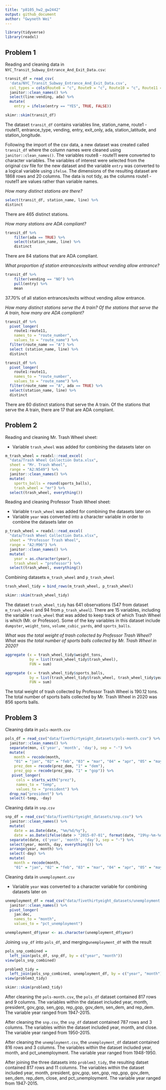 ```yaml
---
title: "p8105_hw2_gw2442"
output: github_document
author: "Gwyneth Wei"
---
```

```r
library(tidyverse)
library(readxl)
```

## Problem 1 

Reading and cleaning data in `NYC_Transit_Subway_Entrance_And_Exit_Data.csv`:

```r
transit_df = read_csv(
  'data/NYC_Transit_Subway_Entrance_And_Exit_Data.csv',
  col_types = cols(Route8 = "c", Route9 = "c", Route10 = "c", Route11 = "c")) %>%
  janitor::clean_names() %>%
  select(line:vending, ada) %>%
  mutate(
    entry = ifelse(entry == "YES", TRUE, FALSE))

skimr::skim(transit_df)
```

The dataset `transit_df` contains variables line, station_name, route1 - route11, entrance_type, vending, entry, exit_only, ada, station_latitude, and station_longitude. 

Following the import of the csv data, a new dataset was created called `transit_df` where the column names were cleaned using `janitor::clean_names()`. The variables route8 - route11 were converted to character variables. The variables of interest were selected from the original csv file for the new dataset and the variable `entry` was converted to a logical variable using `ifelse`. The dimensions of the resulting dataset are 1868 rows and 20 columns. The data is not tidy, as the columns route1 - route11 are values rather than variable names. 

*How many distinct stations are there?*
```r
select(transit_df, station_name, line) %>%
distinct
```
There are 465 distinct stations.

*How many stations are ADA compliant?*
```r
transit_df %>%
    filter(ada == TRUE) %>%
    select(station_name, line) %>%
    distinct
```
There are 84 stations that are ADA compliant.

*What proportion of station entrances/exits without vending allow entrance?*
```r
transit_df %>%
    filter(vending == "NO") %>%
    pull(entry) %>%
    mean
```
37.70% of all station entrances/exits without vending allow entrance.

*How many distinct stations serve the A train? Of the stations that serve the A train, how many are ADA compliant?*
```r
transit_df %>%
  pivot_longer(
    route1:route11,
    names_to = "route_number",
    values_to = "route_name") %>%
  filter(route_name == "A") %>%
  select (station_name, line) %>%
  distinct

transit_df %>%
  pivot_longer(
    route1:route11,
    names_to = "route_number",
    values_to = "route_name") %>%
  filter(route_name == "A", ada == TRUE) %>%
  select(station_name, line) %>%
  distinct
```

There are 60 distinct stations that serve the A train. Of the stations that serve the A train, there are 17 that are ADA compliant. 


## Problem 2

Reading and cleaning Mr. Trash Wheel sheet:

* Variable `trash_wheel` was added for combining the datasets later on
```r
m_trash_wheel = readxl::read_excel(
  "data/Trash Wheel Collection Data.xlsx", 
  sheet = "Mr. Trash Wheel",
  range = "A2:N549") %>%
  janitor::clean_names() %>%
  mutate(
    sports_balls = round(sports_balls),
    trash_wheel = "mr") %>%
  select(trash_wheel, everything())
```

Reading and cleaning Professor Trash Wheel sheet:

* Variable `trash_wheel` was added for combining the datasets later on
* Variable `year` was converted into a character variable in order to combine the datasets later on 
```r
p_trash_wheel = readxl::read_excel(
  "data/Trash Wheel Collection Data.xlsx",
  sheet = "Professor Trash Wheel",
  range = "A2:M96") %>%
  janitor::clean_names() %>%
  mutate(
    year = as.character(year),
    trash_wheel = "professor") %>%
  select(trash_wheel, everything())
```

Combining datasets `m_trash_wheel` and `p_trash_wheel`
```r
trash_wheel_tidy = bind_rows(m_trash_wheel, p_trash_wheel)

skimr::skim(trash_wheel_tidy)
```
The dataset `trash_wheel_tidy` has 641 observations (547 from dataset `m_trash_wheel` and 94 from `p_trash_wheel`). There are 15 variables, including the variable `trash_wheel` that was added to keep track of which Trash Wheel is which (Mr. or Professor). Some of the key variables in this dataset include `dumpster`, `weight_tons`, `volume_cubic_yards`, and `sports_balls`. 

*What was the total weight of trash collected by Professor Trash Wheel? What was the total number of sports balls collected by Mr. Trash Wheel in 2020?*
```r
aggregate (x = trash_wheel_tidy$weight_tons,
           by = list(trash_wheel_tidy$trash_wheel),
           FUN = sum)

aggregate (x = trash_wheel_tidy$sports_balls,
           by = list(trash_wheel_tidy$trash_wheel, trash_wheel_tidy$year),
           FUN = sum)
```

The total weight of trash collected by Professor Trash Wheel is 190.12  tons.
The total number of sports balls collected by Mr. Trash Wheel in 2020 was 856 sports balls. 



## Problem 3 
Cleaning data in `pols-month.csv`
```r
pols_df = read_csv("data/fivethirtyeight_datasets/pols-month.csv") %>%
  janitor::clean_names() %>%
  separate(mon, c('year', 'month', 'day'), sep = "-") %>%
  mutate( 
    month = recode(month,
    "01" = "jan", "02" = "feb", "03" = "mar", "04" = "apr", "05" = "may", "06" = "jun", "07" = "jul", "08" = "aug", "09" = "sep", "10" = "oct", "11" = "nov", "12" = "dec"),
    prez_dem = recode(prez_dem, "1" = "dem"),
    prez_gop = recode(prez_gop, "1" = "gop")) %>%
   pivot_longer(
     cols = starts_with("prez"),
     names_to = "temp",
     values_to = "president") %>%
  drop_na("president") %>%
  select(-temp, -day)
```

Cleaning data in `snp.csv`
```r
snp_df = read_csv("data/fivethirtyeight_datasets/snp.csv") %>%
  janitor::clean_names() %>%
  mutate(
    date = as.Date(date, "%m/%d/%y"),
    date = as.Date(ifelse(date > "2015-07-01", format(date, "19%y-%m-%d"), format(date)))) %>%
  separate(date, c('year', 'month', 'day'), sep = "-") %>%
  select(year, month, day, everything()) %>%
  arrange(year, month) %>%
  select(-day) %>%
  mutate(
    month = recode(month,
    "01" = "jan", "02" = "feb", "03" = "mar", "04" = "apr", "05" = "may", "06" = "jun", "07" = "jul", "08" = "aug", "09" = "sep", "10" = "oct", "11" = "nov", "12" = "dec"))
```

Cleaning data in `unemployment.csv` 

* Variable `year` was converted to a character variable for combining datasets later on
```r
unemployment_df = read_csv("data/fivethirtyeight_datasets/unemployment.csv") %>%
  janitor::clean_names() %>%
  pivot_longer(
    jan:dec,
    names_to = "month",
    values_to = "pct_unemployment") 

unemployment_df$year <- as.character(unemployment_df$year)
```

Joining `snp_df` into `pols_df`, and merging`unemployment_df` with the result
```r
pols_snp_combined =
  left_join(pols_df, snp_df, by = c("year", "month"))
view(pols_snp_combined)

problem3_tidy = 
  left_join(pols_snp_combined, unemployment_df, by = c("year", "month"))
view(problem3_tidy)

skimr::skim(problem3_tidy)
```

After cleaning the `pols-month.csv`, the `pols_df` dataset contained 817 rows and 9 columns. The variables within the dataset included year, month, president, gov_gop, sen_gop, rep_gop, gov_dem, sen_dem, and rep_dem. The variable year ranged from 1947-2015.

After cleaning the `snp.csv`, the `snp_df` dataset 
contained 787 rows and 3 columns. The variables within the dataset included year, month, and close. The variable year ranged from 
1950-2015.

After cleaning the `unemployment.csv`, the `unemployment_df` dataset contained 816 rows and 3 columns. The variables within the dataset included year, month, and pct_unemployment. The variable year ranged from 1948-1950. 

After joining the three datasets into `problem3_tidy`, the resulting datset contained 817 rows and 11 columns. The variables within the dataset included year, month, president, gov_gop, sen_gop, rep_gop, gov_dem, sen_dem, rep_dem, close, and pct_unemployment. The variable year ranged from 1947-2015. 






